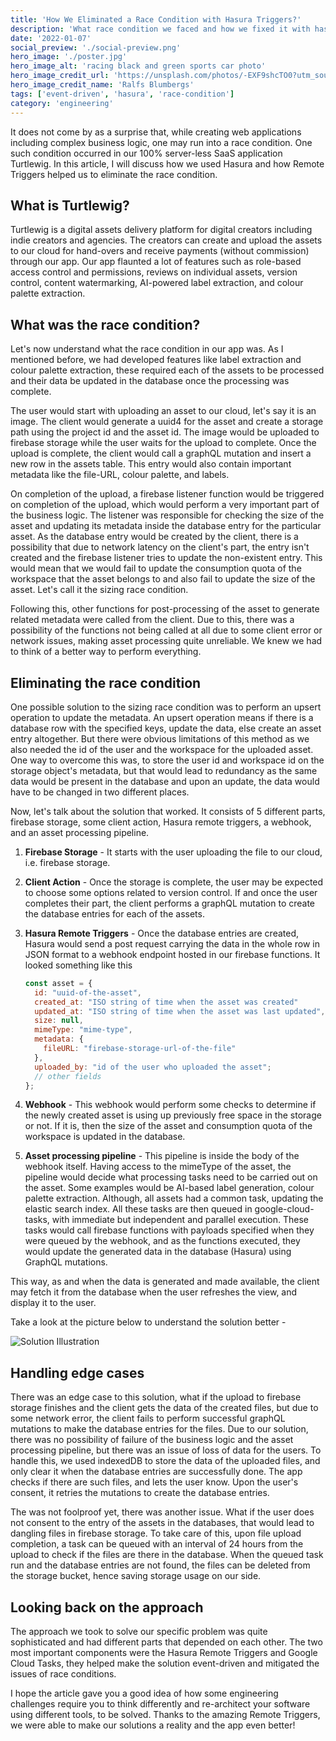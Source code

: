 ```yaml
---
title: 'How We Eliminated a Race Condition with Hasura Triggers?'
description: 'What race condition we faced and how we fixed it with hasura triggers and google cloud tasks using an event-driven solution?'
date: '2022-01-07'
social_preview: './social-preview.png'
hero_image: './poster.jpg'
hero_image_alt: 'racing black and green sports car photo'
hero_image_credit_url: 'https://unsplash.com/photos/-EXF9shcTO0?utm_source=unsplash&utm_medium=referral&utm_content=creditShareLink'
hero_image_credit_name: 'Ralfs Blumbergs'
tags: ['event-driven', 'hasura', 'race-condition']
category: 'engineering'
---
```


It does not come by as a surprise that, while creating web applications including complex business logic, one may run into a race condition. One such condition occurred in our 100% server-less SaaS application Turtlewig. In this article, I will discuss how we used Hasura and how Remote Triggers helped us to eliminate the race condition.

## What is Turtlewig?

Turtlewig is a digital assets delivery platform for digital creators including indie creators and agencies. The creators can create and upload the assets to our cloud for hand-overs and receive payments (without commission) through our app. Our app flaunted a lot of features such as role-based access control and permissions, reviews on individual assets, version control, content watermarking, AI-powered label extraction, and colour palette extraction.

## What was the race condition?

Let's now understand what the race condition in our app was. As I mentioned before, we had developed features like label extraction and colour palette extraction, these required each of the assets to be processed and their data be updated in the database once the processing was complete.

The user would start with uploading an asset to our cloud, let's say it is an image. The client would generate a uuid4 for the asset and create a storage path using the project id and the asset id. The image would be uploaded to firebase storage while the user waits for the upload to complete. Once the upload is complete, the client would call a graphQL mutation and insert a new row in the assets table. This entry would also contain important metadata like the file-URL, colour palette, and labels.

On completion of the upload, a firebase listener function would be triggered on completion of the upload, which would perform a very important part of the business logic. The listener was responsible for checking the size of the asset and updating its metadata inside the database entry for the particular asset. As the database entry would be created by the client, there is a possibility that due to network latency on the client's part, the entry isn't created and the firebase listener tries to update the non-existent entry. This would mean that we would fail to update the consumption quota of the workspace that the asset belongs to and also fail to update the size of the asset. Let's call it the sizing race condition.

Following this, other functions for post-processing of the asset to generate related metadata were called from the client. Due to this, there was a possibility of the functions not being called at all due to some client error or network issues, making asset processing quite unreliable. We knew we had to think of a better way to perform everything.

## Eliminating the race condition

One possible solution to the sizing race condition was to perform an upsert operation to update the metadata. An upsert operation means if there is a database row with the specified keys, update the data, else create an asset entry altogether. But there were obvious limitations of this method as we also needed the id of the user and the workspace for the uploaded asset. One way to overcome this was, to store the user id and workspace id on the storage object's metadata, but that would lead to redundancy as the same data would be present in the database and upon an update, the data would have to be changed in two different places.

Now, let's talk about the solution that worked. It consists of 5 different parts, firebase storage, some client action, Hasura remote triggers, a webhook, and an asset processing pipeline.

1. **Firebase Storage** - It starts with the user uploading the file to our cloud, i.e. firebase storage.
2. **Client Action** - Once the storage is complete, the user may be expected to choose some options related to version control. If and once the user completes their part, the client performs a graphQL mutation to create the database entries for each of the assets.
3. **Hasura Remote Triggers** - Once the database entries are created, Hasura would send a post request carrying the data in the whole row in JSON format to a webhook endpoint hosted in our firebase functions. It looked something like this

   ```js
   const asset = {
     id: "uuid-of-the-asset",
     created_at: "ISO string of time when the asset was created"
     updated_at: "ISO string of time when the asset was last updated",
     size: null,
     mimeType: "mime-type",
     metadata: {
       fileURL: "firebase-storage-url-of-the-file"
     },
     uploaded_by: "id of the user who uploaded the asset";
     // other fields
   };
   ```

4. **Webhook** - This webhook would perform some checks to determine if the newly created asset is using up previously free space in the storage or not. If it is, then the size of the asset and consumption quota of the workspace is updated in the database.
5. **Asset processing pipeline** - This pipeline is inside the body of the webhook itself. Having access to the mimeType of the asset, the pipeline would decide what processing tasks need to be carried out on the asset. Some examples would be AI-based label generation, colour palette extraction. Although, all assets had a common task, updating the elastic search index. All these tasks are then queued in google-cloud-tasks, with immediate but independent and parallel execution. These tasks would call firebase functions with payloads specified when they were queued by the webhook, and as the functions executed, they would update the generated data in the database (Hasura) using GraphQL mutations.

This way, as and when the data is generated and made available, the client may fetch it from the database when the user refreshes the view, and display it to the user.

Take a look at the picture below to understand the solution better -

![Solution Illustration](https://i.imgur.com/GRDmPMW.jpg)

## Handling edge cases

There was an edge case to this solution, what if the upload to firebase storage finishes and the client gets the data of the created files, but due to some network error, the client fails to perform successful graphQL mutations to make the database entries for the files. Due to our solution, there was no possibility of failure of the business logic and the asset processing pipeline, but there was an issue of loss of data for the users. To handle this, we used indexedDB to store the data of the uploaded files, and only clear it when the database entries are successfully done. The app checks if there are such files, and lets the user know. Upon the user's consent, it retries the mutations to create the database entries.

The was not foolproof yet, there was another issue. What if the user does not consent to the entry of the assets in the databases, that would lead to dangling files in firebase storage. To take care of this, upon file upload completion, a task can be queued with an interval of 24 hours from the upload to check if the files are there in the database. When the queued task run and the database entries are not found, the files can be deleted from the storage bucket, hence saving storage usage on our side.

## Looking back on the approach

The approach we took to solve our specific problem was quite sophisticated and had different parts that depended on each other. The two most important components were the Hasura Remote Triggers and Google Cloud Tasks, they helped make the solution event-driven and mitigated the issues of race conditions.

I hope the article gave you a good idea of how some engineering challenges require you to think differently and re-architect your software using different tools, to be solved. Thanks to the amazing Remote Triggers, we were able to make our solutions a reality and the app even better!
